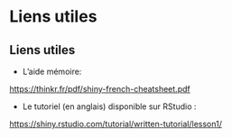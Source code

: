 # Liens utiles {.backgroundTitre}

## Liens utiles

-   L'aide mémoire:

<https://thinkr.fr/pdf/shiny-french-cheatsheet.pdf>

-   Le tutoriel (en anglais) disponible sur RStudio :

<https://shiny.rstudio.com/tutorial/written-tutorial/lesson1/>
